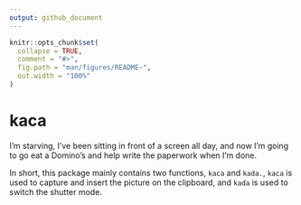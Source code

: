 ```yaml
---
output: github_document
---
```


<!-- README.md is generated from README.Rmd. Please edit that file -->

```r
knitr::opts_chunk$set(
  collapse = TRUE,
  comment = "#>",
  fig.path = "man/figures/README-",
  out.width = "100%"
)
```

# kaca
 
I'm starving, I've been sitting in front of a screen all day, and now I'm going to go eat a Domino's and help write the paperwork when I'm done.

In short, this package mainly contains two functions, `kaca` and `kada.`, `kaca` is used to capture and insert the picture on the clipboard, and `kada` is used to switch the shutter mode.
